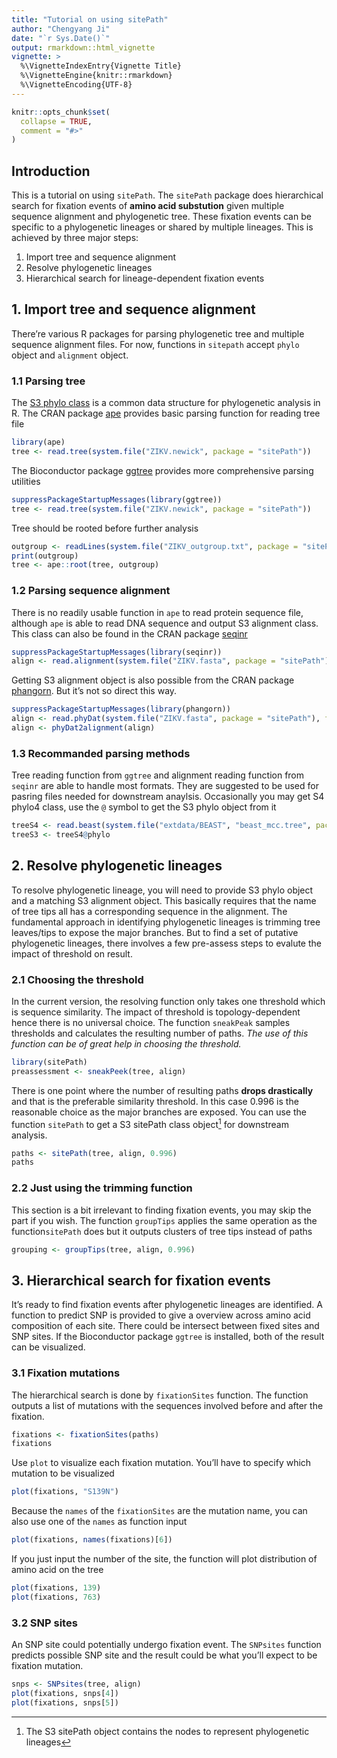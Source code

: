 ```yaml
---
title: "Tutorial on using sitePath"
author: "Chengyang Ji"
date: "`r Sys.Date()`"
output: rmarkdown::html_vignette
vignette: >
  %\VignetteIndexEntry{Vignette Title}
  %\VignetteEngine{knitr::rmarkdown}
  %\VignetteEncoding{UTF-8}
---
```


```r
knitr::opts_chunk$set(
  collapse = TRUE,
  comment = "#>"
)
```

## Introduction

This is a tutorial on using `sitePath`. The `sitePath` package does hierarchical search for fixation events of **amino acid substution** given multiple sequence alignment and phylogenetic tree. These fixation events can be specific to a phylogenetic lineages or shared by multiple lineages. This is achieved by three major steps:

1. Import tree and sequence alignment
2. Resolve phylogenetic lineages
3. Hierarchical search for lineage-dependent fixation events

## 1. Import tree and sequence alignment

There're various R packages for parsing phylogenetic tree and multiple sequence alignment files. For now, functions in `sitepath` accept `phylo` object and `alignment` object.

### 1.1 Parsing tree

The [S3 phylo class](https://cran.r-project.org/web/views/Phylogenetics.html) is a common data structure for phylogenetic analysis in R. 
The CRAN package [ape](https://cran.r-project.org/web/packages/ape/index.html) provides basic parsing function for reading tree file

```r
library(ape)
tree <- read.tree(system.file("ZIKV.newick", package = "sitePath"))
```

The Bioconductor package [ggtree](https://bioconductor.org/packages/release/bioc/html/ggtree.html) provides more comprehensive parsing utilities

```r
suppressPackageStartupMessages(library(ggtree))
tree <- read.tree(system.file("ZIKV.newick", package = "sitePath"))
```

Tree should be rooted before further analysis

```r
outgroup <- readLines(system.file("ZIKV_outgroup.txt", package = "sitePath"))
print(outgroup)
tree <- ape::root(tree, outgroup)
```

### 1.2 Parsing sequence alignment

There is no readily usable function in `ape` to read protein sequence file, although `ape` is able to read DNA sequence and output S3 alignment class. This class can also be found in the CRAN package [seqinr](https://cran.r-project.org/web/packages/seqinr/index.html)

```r
suppressPackageStartupMessages(library(seqinr))
align <- read.alignment(system.file("ZIKV.fasta", package = "sitePath"), "fasta")
```

Getting S3 alignment object is also possible from the CRAN package [phangorn](https://cran.r-project.org/web/packages/phangorn/index.html). But it's not so direct this way.

```r
suppressPackageStartupMessages(library(phangorn))
align <- read.phyDat(system.file("ZIKV.fasta", package = "sitePath"), format = "fasta", type = "AA")
align <- phyDat2alignment(align)
```

### 1.3 Recommanded parsing methods

Tree reading function from `ggtree` and alignment reading function from `seqinr` are able to handle most formats. They are suggested to be used for pasring files needed for downstream anaylsis. Occasionally you may get S4 phylo4 class, use the `@` symbol to get the S3 phylo object from it

```r
treeS4 <- read.beast(system.file("extdata/BEAST", "beast_mcc.tree", package="ggtree"))
treeS3 <- treeS4@phylo
```

## 2. Resolve phylogenetic lineages

To resolve phylogenetic lineage, you will need to provide S3 phylo object and a matching S3 alignment object. This basically requires that the name of tree tips all has a corresponding sequence in the alignment. The fundamental approach in identifying phylogenetic lineages is trimming tree leaves/tips to expose the major branches. But to find a set of putative phylogenetic lineages, there involves a few pre-assess steps to evalute the impact of threshold on result.

### 2.1 Choosing the threshold

In the current version, the resolving function only takes one threshold which is sequence similarity. The impact of threshold is topology-dependent hence there is no universal choice. The function `sneakPeak` samples thresholds and calculates the resulting number of paths. *The use of this function can be of great help in choosing the threshold.*

```r
library(sitePath)
preassessment <- sneakPeek(tree, align)
```

There is one point where the number of resulting paths **drops drastically** and that is the preferable similarity threshold. In this case 0.996 is the reasonable choice as the major branches are exposed. You can use the function `sitePath` to get a S3 sitePath class object^[The S3 sitePath object contains the nodes to represent phylogenetic lineages] for downstream analysis.

```r
paths <- sitePath(tree, align, 0.996)
paths
```

### 2.2 Just using the trimming function

This section is a bit irrelevant to finding fixation events, you may skip the part if you wish. The function `groupTips` applies the same operation as the function`sitePath` does but it outputs clusters of tree tips instead of paths

```r
grouping <- groupTips(tree, align, 0.996)
```

## 3. Hierarchical search for fixation events

It's ready to find fixation events after phylogenetic lineages are identified. A function to predict SNP is provided to give a overview across amino acid composition of each site. There could be intersect between fixed sites and SNP sites. If the Bioconductor package `ggtree` is installed, both of the result can be visualized.

### 3.1 Fixation mutations

The hierarchical search is done by `fixationSites` function. The function outputs a list of mutations with the sequences involved before and after the fixation.

```r
fixations <- fixationSites(paths)
fixations
```

Use `plot` to visualize each fixation mutation. You'll have to specify which mutation to be visualized

```r
plot(fixations, "S139N")
```

Because the `names` of the `fixationSites` are the mutation name, you can also use one of the `names` as function input

```r
plot(fixations, names(fixations)[6])
```

If you just input the number of the site, the function will plot distribution of amino acid on the tree

```r
plot(fixations, 139)
plot(fixations, 763)
```

### 3.2 SNP sites

An SNP site could potentially undergo fixation event. The `SNPsites` function predicts possible SNP site and the result could be what you'll expect to be fixation mutation.

```r
snps <- SNPsites(tree, align)
plot(fixations, snps[4])
plot(fixations, snps[5])
```
